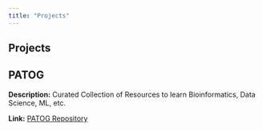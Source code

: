 ```yaml
---
title: "Projects"
---
```


::: {.content}
# Projects

## PATOG
**Description:** Curated Collection of Resources to learn Bioinformatics, Data Science, ML, etc.

**Link:** [PATOG Repository](https://github.com/arashabadi/patog)
::: 